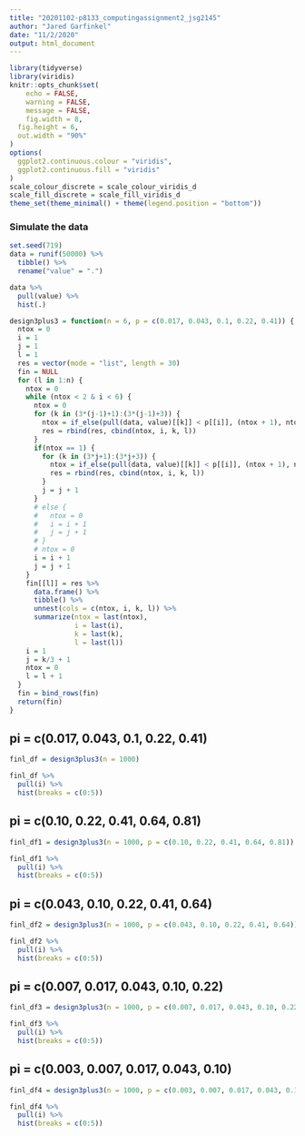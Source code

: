 ```yaml
---
title: "20201102-p8133_computingassignment2_jsg2145"
author: "Jared Garfinkel"
date: "11/2/2020"
output: html_document
---
```


```r
library(tidyverse)
library(viridis)
knitr::opts_chunk$set(
	echo = FALSE,
	warning = FALSE,
	message = FALSE,
	fig.width = 8, 
  fig.height = 6,
  out.width = "90%"
)
options(
  ggplot2.continuous.colour = "viridis",
  ggplot2.continuous.fill = "viridis"
)
scale_colour_discrete = scale_colour_viridis_d
scale_fill_discrete = scale_fill_viridis_d
theme_set(theme_minimal() + theme(legend.position = "bottom"))
```

### Simulate the data

```r
set.seed(719)
data = runif(50000) %>% 
  tibble() %>% 
  rename("value" = ".")

data %>% 
  pull(value) %>% 
  hist(.)
```

```r
design3plus3 = function(n = 6, p = c(0.017, 0.043, 0.1, 0.22, 0.41)) {
  ntox = 0
  i = 1
  j = 1
  l = 1
  res = vector(mode = "list", length = 30)
  fin = NULL
  for (l in 1:n) {
    ntox = 0
    while (ntox < 2 & i < 6) {
      ntox = 0
      for (k in (3*(j-1)+1):(3*(j-1)+3)) {
        ntox = if_else(pull(data, value)[[k]] < p[[i]], (ntox + 1), ntox)
        res = rbind(res, cbind(ntox, i, k, l))
      }
      if(ntox == 1) {
        for (k in (3*j+1):(3*j+3)) {
          ntox = if_else(pull(data, value)[[k]] < p[[i]], (ntox + 1), ntox)
          res = rbind(res, cbind(ntox, i, k, l))
        }
        j = j + 1
      }
      # else {
      #   ntox = 0
      #   i = i + 1
      #   j = j + 1
      # }
      # ntox = 0
      i = i + 1
      j = j + 1
    }
    fin[[l]] = res %>%
      data.frame() %>%
      tibble() %>%
      unnest(cols = c(ntox, i, k, l)) %>%
      summarize(ntox = last(ntox),
                i = last(i),
                k = last(k),
                l = last(l))
    i = 1
    j = k/3 + 1
    ntox = 0
    l = l + 1
  }
  fin = bind_rows(fin)
  return(fin)
}
```

## pi = c(0.017, 0.043, 0.1, 0.22, 0.41)

```r
finl_df = design3plus3(n = 1000)
````
```r
finl_df %>% 
  pull(i) %>% 
  hist(breaks = c(0:5))
```

## pi = c(0.10, 0.22, 0.41, 0.64, 0.81)

```r
finl_df1 = design3plus3(n = 1000, p = c(0.10, 0.22, 0.41, 0.64, 0.81))
```

```r
finl_df1 %>%
  pull(i) %>%
  hist(breaks = c(0:5))
```

## pi = c(0.043, 0.10, 0.22, 0.41, 0.64)

```r
finl_df2 = design3plus3(n = 1000, p = c(0.043, 0.10, 0.22, 0.41, 0.64))
```

```r
finl_df2 %>%
  pull(i) %>%
  hist(breaks = c(0:5))
```

## pi = c(0.007, 0.017, 0.043, 0.10, 0.22)

```r
finl_df3 = design3plus3(n = 1000, p = c(0.007, 0.017, 0.043, 0.10, 0.22))
```

```r
finl_df3 %>%
  pull(i) %>%
  hist(breaks = c(0:5))
```

## pi = c(0.003, 0.007, 0.017, 0.043, 0.10)

```r
finl_df4 = design3plus3(n = 1000, p = c(0.003, 0.007, 0.017, 0.043, 0.10))
```

```r
finl_df4 %>%
  pull(i) %>%
  hist(breaks = c(0:5))
```

